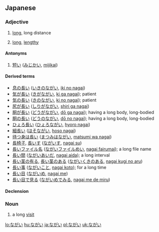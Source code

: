==Japanese==
===Adjective===
{{ja-adj|h|decl=i|rom=nagai}}

# {{ja-def|長い}} [[long]], long distance
# {{ja-def|長い|永い}} {{context|time}} [[long]], [[lengthy]]

====Antonyms====
# {{sense|long}} [[短い]] ([[みじかい]], [[mijikai]])

====Derived terms====
*[[息の長い]] ([[いきのながい]], [[iki no nagai]])
*[[気が長い]] ([[きがながい]], [[ki ga nagai]]); patient
*[[気の長い]] ([[きのながい]], [[ki no nagai]]); patient
*[[尻が長い]] ([[しりがながい]], [[shiri ga nagai]])
*[[胴が長い]] ([[どうがながい]], [[dō ga nagai]]); having a long body, long-bodied
*[[胴の長い]] ([[どうのながい]], [[dō no nagai]]); having a long body, long-bodied
*[[ひょろ長い]] ([[ひょろながい]], [[hyoro nagai]])
*[[細長い]] ([[ほそながい]], [[hoso nagai]])
*[[待つ身は長い]] ([[まつみはながい]], [[matsumi wa nagai]])
*[[長椅子]], [[長いす]] ([[ながいす]], [[nagai su]])
*[[長いファイル名]] ([[ながいファイルめい]], [[nagai fairumai]]); a long file name
*[[長い間]] ([[ながいあいだ]], [[nagai aida]]); a long interval
*[[長い茎の有る]], [[長い茎のある]] ([[ながいくきのある]], [[nagai kugi no aru]])
*[[長い事]] ([[ながいこと]], [[nagai koto]]); for a long time
*[[長い目]] ([[ながいめ]], [[nagai me]])
*[[長い目で見る]] ([[ながいめでみる]], [[nagai me de miru]])

====Declension====
{{ja-i|長|なが|naga}}

===Noun===
{{ja-noun|h|rom=nagai}}
# {{ja-def長居}} a long [[visit]]

[[lo:ながい]]
[[hu:ながい]]
[[ja:ながい]]
[[pl:ながい]]
[[uk:ながい]]